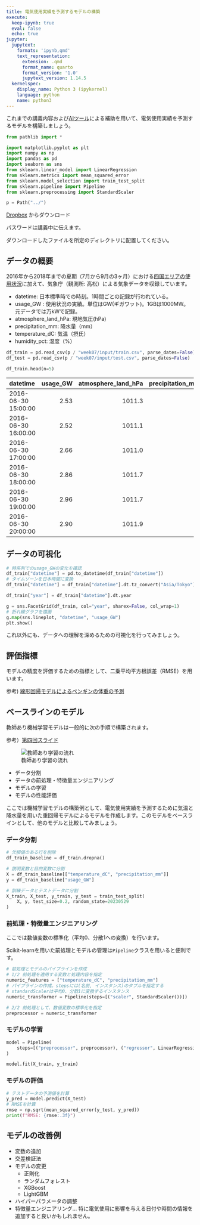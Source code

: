 ```yaml
---
title: 電気使用実績を予測するモデルの構築
execute:
  keep-ipynb: true
  eval: false
  echo: true
jupyter:
  jupytext:
    formats: 'ipynb,qmd'
    text_representation:
      extension: .qmd
      format_name: quarto
      format_version: '1.0'
      jupytext_version: 1.14.5
  kernelspec:
    display_name: Python 3 (ipykernel)
    language: python
    name: python3
---
```


これまでの講義内容および[AIツール](../appendix/ai_tools.qmd)による補助を用いて、電気使用実績を予測するモデルを構築しましょう。

```python
from pathlib import *

import matplotlib.pyplot as plt
import numpy as np
import pandas as pd
import seaborn as sns
from sklearn.linear_model import LinearRegression
from sklearn.metrics import mean_squared_error
from sklearn.model_selection import train_test_split
from sklearn.pipeline import Pipeline
from sklearn.preprocessing import StandardScaler

p = Path("../")
```

::: {.callout-note title="学習・テストデータのダウンロード"}

[Dropbox](https://www.dropbox.com/scl/fo/14zehmndafnjtj6dkbqx3/h?dl=0&rlkey=nl57udtfrxrcmb8hsjbk2tat8) からダウンロード

パスワードは講義中に伝えます。

ダウンロードしたファイルを所定のディレクトリに配置してください。

:::

## データの概要

2016年から2018年までの夏期（7月から9月の3ヶ月）における[四国エリアの使用状況](https://www.yonden.co.jp/nw/denkiyoho/index.html)に加えて、気象庁（観測所: 高松）による気象データを収録しています。

- datetime: 日本標準時での時刻。1時間ごとの記録が行われている。
- usage_GW : 使用状況の実績。単位はGW(ギガワット)。1GBは1000MW。元データでは万kWで記録。
- atmosphere_land_hPa: 現地気圧(hPa)
- precipitation_mm: 降水量（mm）
- temperature_dC: 気温（摂氏）
- humidity_pct: 湿度（%）

```python
df_train = pd.read_csv(p / "week07/input/train.csv", parse_dates=False)
df_test = pd.read_csv(p / "week07/input/test.csv", parse_dates=False)
```

```python
df_train.head(n=5)
```

<!-- knitr::kable(head(reticulate::py_to_r(df_train))) -->

|datetime            | usage_GW| atmosphere_land_hPa| precipitation_mm| temperature_dC| humidity_pct|
|:-------------------|--------:|-------------------:|----------------:|--------------:|------------:|
|2016-06-30 15:00:00 |     2.53|              1011.3|                0|           23.1|           96|
|2016-06-30 16:00:00 |     2.52|              1011.1|                0|           22.6|           95|
|2016-06-30 17:00:00 |     2.66|              1011.0|                0|           22.1|           95|
|2016-06-30 18:00:00 |     2.86|              1011.7|                0|           21.8|           96|
|2016-06-30 19:00:00 |     2.96|              1011.7|                0|           22.0|           95|
|2016-06-30 20:00:00 |     2.90|              1011.9|                0|           22.0|           93|

## データの可視化

```python
# 時系列でのusage_GWの変化を確認
df_train["datetime"] = pd.to_datetime(df_train["datetime"])
# タイムゾーンを日本時間に変換
df_train["datetime"] = df_train["datetime"].dt.tz_convert("Asia/Tokyo")

df_train["year"] = df_train["datetime"].dt.year

g = sns.FacetGrid(df_train, col="year", sharex=False, col_wrap=1)
# 折れ線グラフを描画
g.map(sns.lineplot, "datetime", "usage_GW")
plt.show()
```

これ以外にも、データへの理解を深めるための可視化を行ってみましょう。

## 評価指標

モデルの精度を評価するための指標として、二乗平均平方根誤差（RMSE）を用います。

参考) [線形回帰モデルによるペンギンの体重の予測](../week05/0501_regression.qmd)

## ベースラインのモデル

教師あり機械学習モデルは一般的に次の手順で構築されます。

参考）[第四回スライド](https://github.com/uribo/exeai/blob/main/slide/04_機械学習モデルの設計と評価.pdf)

![教師あり学習の流れ](../img/supervised_learning_workflow.jpeg)

- データ分割
- データの前処理・特徴量エンジニアリング
- モデルの学習
- モデルの性能評価

ここでは機械学習モデルの構築例として、電気使用実績を予測するために気温と降水量を用いた重回帰モデルによるモデルを作成します。このモデルをベースラインとして、他のモデルと比較してみましょう。

### データ分割

```python
# 欠損値のある行を削除
df_train_baseline = df_train.dropna()

# 説明変数と目的変数に分割
X = df_train_baseline[["temperature_dC", "precipitation_mm"]]
y = df_train_baseline["usage_GW"]

# 訓練データとテストデータに分割
X_train, X_test, y_train, y_test = train_test_split(
    X, y, test_size=0.2, random_state=20230529
)
```

### 前処理・特徴量エンジニアリング

ここでは数値変数の標準化（平均0、分散1への変換）を行います。

Scikit-learnを用いた前処理とモデルの管理は`Pipeline`クラスを用いると便利です。

```python
# 前処理とモデルのパイプラインを作成
# 1/2 前処理を適用する変数と処理内容を指定
numeric_features = ["temperature_dC", "precipitation_mm"]
# パイプラインの作成。stepsには(名前, インスタンス)のタプルを指定する
# standardScalerは平均0、分散1に変換するインスタンス
numeric_transformer = Pipeline(steps=[("scaler", StandardScaler())])

# 2/2 前処理として、数値変数の標準化を指定
preprocessor = numeric_transformer
```

### モデルの学習

```python
model = Pipeline(
    steps=[("preprocessor", preprocessor), ("regressor", LinearRegression())]
)

model.fit(X_train, y_train)
```

### モデルの評価

```python
# テストデータの予測値を計算
y_pred = model.predict(X_test)
# RMSEを計算
rmse = np.sqrt(mean_squared_error(y_test, y_pred))
print(f"RMSE: {rmse:.3f}")
```

## モデルの改善例

- 変数の追加
- 交差検証法
- モデルの変更
    - 正則化
    - ランダムフォレスト
    - XGBoost
    - LightGBM
- ハイパーパラメータの調整
- 特徴量エンジニアリング... 特に電気使用に影響を与える日付や時間の情報を追加すると良いかもしれません。

